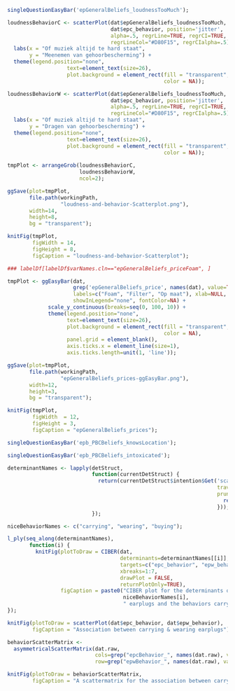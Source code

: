```r

singleQuestionEasyBar('epGeneralBeliefs_loudnessTooMuch');

loudnessBehaviorC <- scatterPlot(dat$epGeneralBeliefs_loudnessTooMuch,
                                 dat$epc_behavior, position='jitter',
                                 alpha=.5, regrLine=TRUE, regrCI=TRUE,
                                 regrLineCol="#D80F15", regrCIalpha=.5) +
  labs(x = "Of muziek altijd te hard staat",
       y = "Meenemen van gehoorbescherming") +
  theme(legend.position="none",
                   text=element_text(size=26),
                   plot.background = element_rect(fill = "transparent",
                                                  color = NA));

loudnessBehaviorW <- scatterPlot(dat$epGeneralBeliefs_loudnessTooMuch,
                                 dat$epc_behavior, position='jitter',
                                 alpha=.5, regrLine=TRUE, regrCI=TRUE,
                                 regrLineCol="#D80F15", regrCIalpha=.5) +
  labs(x = "Of muziek altijd te hard staat",
       y = "Dragen van gehoorbescherming") +
  theme(legend.position="none",
                   text=element_text(size=26),
                   plot.background = element_rect(fill = "transparent",
                                                  color = NA));
  
tmpPlot <- arrangeGrob(loudnessBehaviorC,
                       loudnessBehaviorW,
                       ncol=2);

ggSave(plot=tmpPlot,
       file.path(workingPath,
                 "loudness-and-behavior-Scatterplot.png"),
       width=14,
       height=8,
       bg = "transparent");

knitFig(tmpPlot,
        figWidth = 14,
        figHeight = 8,
        figCaption = "loudness-and-behavior-Scatterplot");

```

```r

### labelDf[labelDf$varNames.cln=="epGeneralBeliefs_priceFoam", ]

tmpPlot <- ggEasyBar(dat,
                     grep('epGeneralBeliefs_price', names(dat), value=TRUE),
                     labels=c("Foam", "Filter", "Op maat"), xlab=NULL, ylab=NULL,
                     showInLegend="none", fontColor=NA) +
             scale_y_continuous(breaks=seq(0, 100, 10)) +
             theme(legend.position="none",
                   text=element_text(size=26),
                   plot.background = element_rect(fill = "transparent",
                                                  color = NA),
                   panel.grid = element_blank(),
                   axis.ticks.x = element_line(size=1),
                   axis.ticks.length=unit(1, 'line'));

ggSave(plot=tmpPlot,
       file.path(workingPath,
                 "epGeneralBeliefs_prices-ggEasyBar.png"),
       width=12,
       height=3,
       bg = "transparent");

knitFig(tmpPlot,
        figWidth  = 12,
        figHeight = 3,
        figCaption = "epGeneralBeliefs_prices");

```


```r

singleQuestionEasyBar('epb_PBCBeliefs_knowsLocation');

```


```r

singleQuestionEasyBar('epb_PBCBeliefs_intoxicated');

```




```r

determinantNames <- lapply(detStruct,
                           function(currentDetStruct) {
                             return(currentDetStruct$intention$Get('scaleVarName',
                                                                   traversal='level',
                                                                   pruneFun=function(node) {
                                                                     return(node$level<4)
                                                                   }));
                           });

niceBehaviorNames <- c("carrying", "wearing", "buying");

l_ply(seq_along(determinantNames),
       function(i) {
         knitFig(plotToDraw = CIBER(dat,
                                    determinants=determinantNames[[i]],
                                    targets=c("epc_behavior", "epw_behavior"),
                                    xbreaks=1:7,
                                    drawPlot = FALSE,
                                    returnPlotOnly=TRUE),
                 figCaption = paste0("CIBER plot for the determinants of ",
                                     niceBehaviorNames[i],
                                     " earplugs and the behaviors carrying and wearing"));
});

knitFig(plotToDraw = scatterPlot(dat$epc_behavior, dat$epw_behavior),
        figCaption = "Association between carrying & wearing earplugs");

behaviorScatterMatrix <- 
  asymmetricalScatterMatrix(dat.raw,
                            cols=grep("epcBehavior_", names(dat.raw), value=TRUE),
                            row=grep("epwBehavior_", names(dat.raw), value=TRUE))$output$scatterMatrix;

knitFig(plotToDraw = behaviorScatterMatrix,
        figCaption = "A scattermatrix for the association between carrying & wearing earplugs");

```
